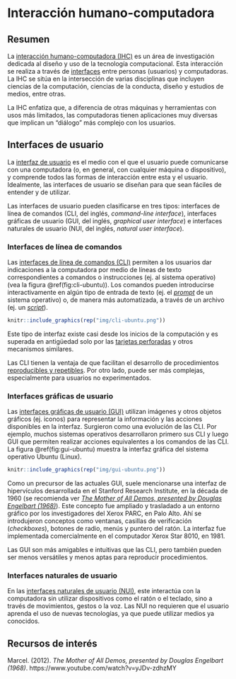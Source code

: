 # Interacción humano-computadora

## Resumen
La [interacción humano-computadora (IHC)](https://es.wikipedia.org/wiki/Interacci%C3%B3n_persona-computadora) es un área de investigación dedicada al diseño y uso de la tecnología computacional. Esta interacción se realiza a través de [interfaces](https://es.wikipedia.org/wiki/Interfaz) entre personas (usuarios) y computadoras. La IHC se sitúa en la intersección de varias disciplinas que incluyen ciencias de la computación, ciencias de la conducta, diseño y estudios de medios, entre otras.

La IHC enfatiza que, a diferencia de otras máquinas y herramientas con usos más limitados, las computadoras tienen aplicaciones muy diversas que implican un "diálogo" más complejo con los usuarios.

## Interfaces de usuario
La [interfaz de usuario](https://es.wikipedia.org/wiki/Interfaz_de_usuario) es el medio con el que el usuario puede comunicarse con una computadora (o, en general, con cualquier máquina o dispositivo), y comprende todos las formas de interacción entre esta y el usuario. Idealmente, las interfaces de usuario se diseñan para que sean fáciles de entender y de utilizar.

Las interfaces de usuario pueden clasificarse en tres tipos: interfaces de línea de comandos (CLI, del inglés, *command-line interface*), interfaces gráficas de usuario (GUI, del inglés, *graphical user interface*) e interfaces naturales de usuario (NUI, del inglés, *natural user interface*).

### Interfaces de línea de comandos
Las [interfaces de línea de comandos (CLI)](https://es.wikipedia.org/wiki/Interfaz_de_l%C3%ADnea_de_comandos) permiten a los usuarios dar indicaciones a la computadora por medio de líneas de texto correspondientes a comandos o instrucciones (ej. al sistema operativo) (vea la figura \@ref(fig:cli-ubuntu)). Los comandos pueden introducirse interactivamente en algún tipo de entrada de texto (ej. el [*prompt*](https://es.wikipedia.org/wiki/Prompt) de un sistema operativo) o, de manera más automatizada, a través de un archivo (ej. un [*script*](https://es.wikipedia.org/wiki/Script)).

```r
knitr::include_graphics(rep("img/cli-ubuntu.png"))
```

Este tipo de interfaz existe casi desde los inicios de la computación y es superada en antigüedad solo por las [tarjetas perforadas](https://es.wikipedia.org/wiki/Tarjeta_perforada) y otros mecanismos similares.

Las CLI tienen la ventaja de que facilitan el desarrollo de procedimientos [reproducibles y repetibles](https://es.wikipedia.org/wiki/Reproducibilidad_y_repetibilidad). Por otro lado, puede ser más complejas, especialmente para usuarios no experimentados.

### Interfaces gráficas de usuario
Las [interfaces gráficas de usuario (GUI)](https://es.wikipedia.org/wiki/Interfaz_gr%C3%A1fica_de_usuario) utilizan imágenes y otros objetos gráficos (ej. iconos) para representar la información y las acciones disponibles en la interfaz. Surgieron como una evolución de las CLI. Por ejemplo, muchos sistemas operativos desarrollaron primero sus CLI y luego GUI que permiten realizar acciones equivalentes a los comandos de las CLI. La figura \@ref(fig:gui-ubuntu) muestra la interfaz gráfica del sistema operativo Ubuntu (Linux).

```r
knitr::include_graphics(rep("img/gui-ubuntu.png"))
```

Como un precursor de las actuales GUI, suele mencionarse una interfaz de hipervículos desarrollada en el Stanford Research Institute, en la década de 1960 (se recomienda ver [*The Mother of All Demos, presented by Douglas Engelbart (1968)*](https://www.youtube.com/watch?v=yJDv-zdhzMY)). Este concepto fue ampliado y trasladado a un entorno gráfico por los investigadores del Xerox PARC, en Palo Alto. Ahí se introdujeron conceptos como ventanas, casillas de verificación (*checkboxes*), botones de radio, menús y puntero del ratón. La interfaz fue implementada comercialmente en el computador Xerox Star 8010, en 1981. 

Las GUI son más amigables e intuitivas que las CLI, pero también pueden ser menos versátiles y menos aptas para reproducir procedimientos.

### Interfaces naturales de usuario
En las [interfaces naturales de usuario (NUI)](https://es.wikipedia.org/wiki/Interfaz_natural_de_usuario), este interactúa con la computadora sin utilizar dispositivos como el ratón o el teclado, sino a través de movimientos, gestos o la voz. Las NUI no requieren que el usuario aprenda el uso de nuevas tecnologías, ya que puede utilizar medios ya conocidos. 

## Recursos de interés
Marcel. (2012). *The Mother of All Demos, presented by Douglas Engelbart (1968)*. https://www.youtube.com/watch?v=yJDv-zdhzMY
